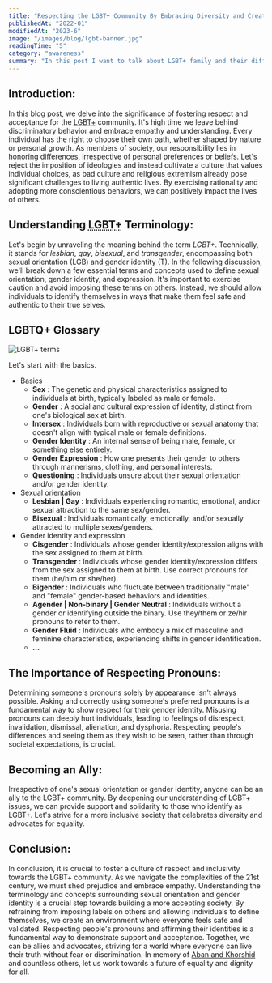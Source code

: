 ```yaml
---
title: "Respecting the LGBT+ Community By Embracing Diversity and Creating Inclusive Spaces"
publishedAt: "2022-01"
modifiedAt: "2023-6"
image: "/images/blog/lgbt-banner.jpg"
readingTime: "5"
category: "awareness"
summary: "In this post I want to talk about LGBT+ family and their difficulties in our society."
---
```


## Introduction:

In this blog post, we delve into the significance of fostering respect and
acceptance for the <abbr title="Lesbian, Gay, Bisexual, Transgender, ...">LGBT+</abbr> community.
It's high time we leave behind discriminatory behavior and embrace empathy and understanding.
Every individual has the right to choose their own path, whether shaped by nature
or personal growth. As members of society, our responsibility lies in honoring differences,
irrespective of personal preferences or beliefs. Let's reject the imposition of ideologies
and instead cultivate a culture that values individual choices, as bad culture and
religious extremism already pose significant challenges to living authentic lives.
By exercising rationality and adopting more conscientious behaviors, we can positively
impact the lives of others.

## Understanding <abbr title="Lesbian, Gay, Bisexual, Transgender, ...">**LGBT+**</abbr> Terminology:

Let's begin by unraveling the meaning behind the term _LGBT+_.
Technically, it stands for _lesbian_, _gay_, _bisexual_, and _transgender_, encompassing both sexual orientation (LGB) and gender identity (T).
In the following discussion, we'll break down a few essential terms and concepts used to define sexual orientation, gender identity, and expression.
It's important to exercise caution and avoid imposing these terms on others.
Instead, we should allow individuals to identify themselves in ways that make them feel safe and authentic to their true selves.

## LGBTQ+ Glossary

<Div
  position="relative"
  height="min(70vw, 500px)"
  width="100%"
  curve="sm"
  overflow="hidden"
  my="4"
>
  <Image
    src="/images/blog/lgbtqia+.jpg"
    layout="fill"
    fit="contain"
    alt="LGBT+ terms"
  />
</Div>

Let's start with the basics.

- Basics
  - **Sex** : The genetic and physical characteristics assigned to individuals at birth, typically labeled as male or female.
  - **Gender** : A social and cultural expression of identity, distinct from one's biological sex at birth.
  - **Intersex** : Individuals born with reproductive or sexual anatomy that doesn't align with typical male or female definitions.
  - **Gender Identity** : An internal sense of being male, female, or something else entirely.
  - **Gender Expression** : How one presents their gender to others through mannerisms, clothing, and personal interests.
  - **Questioning** : Individuals unsure about their sexual orientation and/or gender identity.
- Sexual orientation
  - **Lesbian | Gay** : Individuals experiencing romantic, emotional, and/or sexual attraction to the same sex/gender.
  - **Bisexual** : Individuals romantically, emotionally, and/or sexually attracted to multiple sexes/genders.
- Gender identity and expression
  - **Cisgender** : Individuals whose gender identity/expression aligns with the sex assigned to them at birth.
  - **Transgender** : Individuals whose gender identity/expression differs from the sex assigned to them at birth. Use correct pronouns for them (he/him or she/her).
  - **Bigender** : Individuals who fluctuate between traditionally "male" and "female" gender-based behaviors and identities.
  - **Agender | Non-binary | Gender Neutral** : Individuals without a gender or identifying outside the binary. Use they/them or ze/hir pronouns to refer to them.
  - **Gender Fluid** : Individuals who embody a mix of masculine and feminine characteristics, experiencing shifts in gender identification.
  - **...**

## The Importance of Respecting Pronouns:

Determining someone's pronouns solely by appearance isn't always possible.
Asking and correctly using someone's preferred pronouns is a fundamental way to show respect for their gender identity.
Misusing pronouns can deeply hurt individuals, leading to feelings of disrespect, invalidation, dismissal, alienation, and dysphoria.
Respecting people's differences and seeing them as they wish to be seen, rather than through societal expectations, is crucial.

## Becoming an Ally:

Irrespective of one's sexual orientation or gender identity, anyone can be an ally to the LGBT+ community.
By deepening our understanding of LGBT+ issues, we can provide support and solidarity to those who identify as LGBT+.
Let's strive for a more inclusive society that celebrates diversity and advocates for equality.

## Conclusion:

In conclusion, it is crucial to foster a culture of respect and inclusivity towards the LGBT+ community.
As we navigate the complexities of the 21st century, we must shed prejudice and embrace empathy.
Understanding the terminology and concepts surrounding sexual orientation
and gender identity is a crucial step towards building a more accepting society.
By refraining from imposing labels on others and allowing individuals to define themselves,
we create an environment where everyone feels safe and validated.
Respecting people's pronouns and affirming their identities is a fundamental way to demonstrate support and acceptance.
Together, we can be allies and advocates, striving for a world where everyone can live their truth without fear or discrimination.
In memory of [Aban and Khorshid](https://www.imdb.com/title/tt3201792/) and countless others, let us work towards a future of equality and dignity for all.
